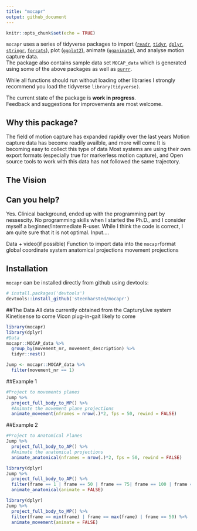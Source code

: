 ```yaml
---
title: "mocapr"
output: github_document
---
```

<!-- README.md is generated from README.Rmd. Please edit that file -->

```r
knitr::opts_chunk$set(echo = TRUE)
```

`mocapr` uses a series of tidyverse packages to import ([`readr`](https://github.com/tidyverse/readr), [`tidyr`](https://github.com/tidyverse/tidyr), [`dplyr`](https://github.com/tidyverse/dplyr), [`stringr`](https://github.com/tidyverse/stringr), [`forcats`](https://github.com/tidyverse/forcats)), plot ([`ggplot2`](https://github.com/tidyverse/ggplot2)), animate ([`gganimate`](https://github.com/thomasp85/gganimate)), and analyse motion capture data.  
The package also contains sample data set `MOCAP_data` which is generated using some of the above packages as well as [`purrr`](https://github.com/tidyverse/purrr).

While all functions should run without loading other libraries I strongly recommend you load the tidyverse `library(tidyverse)`.


The current state of the package is **work in progress**.  
Feedback and suggestions for improvements are most welcome. 

## Why this package?
The field of motion capture has expanded rapidly over the last years
Motion capture data has become readily availble, and more will come
It is becoming easy to collect this type of data
Most systems are using their own export formats (especially true for markerless motion capture), and 
Open source tools to work with this data has not followed the same trajectory.

## The Vision

## Can you help?
Yes. Clinical background, ended up with the programming part by nessescity. No programming skills when I started the Ph.D., and I consider myself a beginner/intermediate R-user. While I think the code is correct, I am quite sure that it is not optimal. Input....

Data + video(if possible)
Function to import data into the `mocapr`format
global coordinate system
anatomical projections
movement projections



## Installation
`mocapr` can  be installed directly from github using devtools:

```r
# install.packages('devtools')
devtools::install_github('steenharsted/mocapr')
```


##The Data
All data currently obtained from the CapturyLive system
Kinetisense to come
Vicon plug-in-gait likely to come



```r
library(mocapr)
library(dplyr)
#Data
mocapr::MOCAP_data %>% 
  group_by(movement_nr, movement_description) %>% 
  tidyr::nest()

Jump <- mocapr::MOCAP_data %>%
  filter(movement_nr == 1)
```

##Example 1 
```r
#Project to movements planes
Jump %>% 
  project_full_body_to_MP() %>%
  #Animate the movement plane projections
  animate_movement(nframes = nrow(.)*2, fps = 50, rewind = FALSE)
```

##Example 2
```r
#Project to Anatomical Planes 
Jump %>% 
  project_full_body_to_AP() %>% 
  #Animate the anatomical projections
  animate_anatomical(nframes = nrow(.)*2, fps = 50, rewind = FALSE)
```

```r
library(dplyr)
Jump %>% 
  project_full_body_to_AP() %>% 
  filter(frame == 1 | frame == 50 | frame == 75| frame == 100 | frame == 150 | frame == max(frame)) %>% 
  animate_anatomical(animate = FALSE)
```

```r
library(dplyr)
Jump %>% 
  project_full_body_to_MP() %>% 
  filter(frame == min(frame) | frame == max(frame) | frame == 50) %>% 
  animate_movement(animate = FALSE)
```



